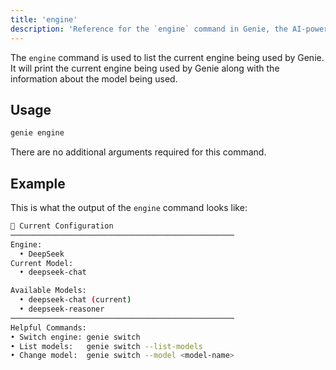 ```yaml
---
title: 'engine'
description: 'Reference for the `engine` command in Genie, the AI-powered CLI companion.'
---
```


The `engine` command is used to list the current engine being used by Genie. It will print the current engine being used by Genie along with the information about the model being used.

## Usage

```bash
genie engine
```

There are no additional arguments required for this command.

## Example

This is what the output of the `engine` command looks like:

```bash
🧞 Current Configuration
──────────────────────────────────────────────────
Engine:
  • DeepSeek
Current Model:
  • deepseek-chat

Available Models:
  • deepseek-chat (current)
  • deepseek-reasoner
──────────────────────────────────────────────────
Helpful Commands:
• Switch engine: genie switch
• List models:   genie switch --list-models
• Change model:  genie switch --model <model-name>
```